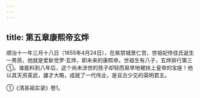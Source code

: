 ```yaml
---
---
---
```

title: 第五章康熙帝玄烨
---



顺治十一年三月十八日（1655年4月24日），在紫禁城景仁宫，世祖妃佟佳氏诞生一男孩，他就是爱新觉罗·玄烨，即未来的康熙帝。世祖生有八子，玄烨排行第三①。谁能料到八年后，这个尚未涉世的孩子却轻而易举地被扶上皇帝的宝座！他以其天资英武，雄才大略，成就了一代伟业，是亘古少见的英明君主。

①《清圣祖实录》卷1。